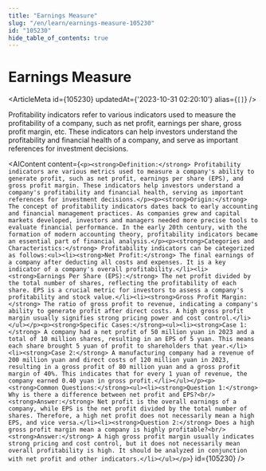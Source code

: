 ```yaml
---
title: "Earnings Measure"
slug: "/en/learn/earnings-measure-105230"
id: "105230"
hide_table_of_contents: true
---
```



# Earnings Measure

<ArticleMeta id={105230} updatedAt={'2023-10-31 02:20:10'} alias={`[]`} />
<div className='border-solid border-b border-t-0 my-4 border-[var(--ifm-color-gray-300)]' />

Profitability indicators refer to various indicators used to measure the profitability of a company, such as net profit, earnings per share, gross profit margin, etc. These indicators can help investors understand the profitability and financial health of a company, and serve as important references for investment decisions.

<AIContent content={`<p><strong>Definition:</strong> Profitability indicators are various metrics used to measure a company's ability to generate profit, such as net profit, earnings per share (EPS), and gross profit margin. These indicators help investors understand a company's profitability and financial health, serving as important references for investment decisions.</p><p><strong>Origin:</strong> The concept of profitability indicators dates back to early accounting and financial management practices. As companies grew and capital markets developed, investors and managers needed more precise tools to evaluate financial performance. In the early 20th century, with the formation of modern accounting theory, profitability indicators became an essential part of financial analysis.</p><p><strong>Categories and Characteristics:</strong> Profitability indicators can be categorized as follows:<ul><li><strong>Net Profit:</strong> The final earnings of a company after deducting all costs and expenses. It is a key indicator of a company's overall profitability.</li><li><strong>Earnings Per Share (EPS):</strong> The net profit divided by the total number of shares, reflecting the profitability of each share. EPS is a crucial metric for investors to assess a company's profitability and stock value.</li><li><strong>Gross Profit Margin:</strong> The ratio of gross profit to revenue, indicating a company's ability to generate profit after direct costs. A high gross profit margin usually signifies strong pricing power and cost control.</li></ul></p><p><strong>Specific Cases:</strong><ul><li><strong>Case 1:</strong> A company had a net profit of 50 million yuan in 2023 and a total of 10 million shares, resulting in an EPS of 5 yuan. This means each share brought 5 yuan of profit to shareholders that year.</li><li><strong>Case 2:</strong> A manufacturing company had a revenue of 200 million yuan and direct costs of 120 million yuan in 2023, resulting in a gross profit of 80 million yuan and a gross profit margin of 40%. This indicates that for every 1 yuan of revenue, the company earned 0.40 yuan in gross profit.</li></ul></p><p><strong>Common Questions:</strong><ul><li><strong>Question 1:</strong> Why is there a difference between net profit and EPS?<br/><strong>Answer:</strong> Net profit is the overall earnings of a company, while EPS is the net profit divided by the total number of shares. Therefore, a high net profit does not necessarily mean a high EPS, and vice versa.</li><li><strong>Question 2:</strong> Does a high gross profit margin mean a company is highly profitable?<br/><strong>Answer:</strong> A high gross profit margin usually indicates strong pricing and cost control, but it does not necessarily mean overall profitability is high. It should be analyzed in conjunction with net profit and other indicators.</li></ul></p>`} id={105230} />
